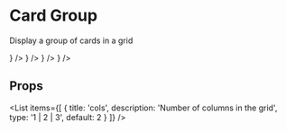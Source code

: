 
# Card Group

Display a group of cards in a grid

<CardGroup cols={2}>
<Card 
    title='Card 1' 
    description='Lorem ipsum dolor sit amet, consectetur adipiscing elit' 
    href='/docs/development' 
    icon={<CodeIcon className='w-6 h-6' />}
/>
<Card 
    title='Card 2' 
    description='Lorem ipsum dolor sit amet, consectetur adipiscing elit' 
    href='/docs/rescribe-config' 
    icon={<GearIcon className='w-6 h-6' />}
/>
<Card 
    title='Card 3' 
    description='Lorem ipsum dolor sit amet, consectetur adipiscing elit' 
    href='/components' 
    icon={<DashboardIcon className='w-6 h-6' />}
/>
<Card 
    title='Card 4' 
    description="Lorem ipsum dolor sit amet, consectetur adipiscing elit"
    href='/docs/example-config' 
    icon={<QuestionMarkCircledIcon className='w-6 h-6' />}
/>
</CardGroup>

## Props

<List
    items={[
        {
            title: 'cols',
            description: 'Number of columns in the grid',
            type: '1 | 2 | 3',
            default: 2
        }
    ]}
/>
